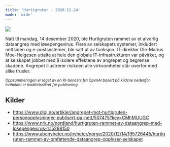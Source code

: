 ```yaml
---
title: 'Hurtigruten - 2020.12.14'
mode: 'wide'
---
```


<Frame>
<img src="/images/hurtigruten.png" noZoom/>
</Frame>

Natt til mandag, 14 desember 2020, ble Hurtigruten rammet av et alvorlig dataangrep med løsepengevirus. Flere av selskapets systemer, inkludert nettsiden og e-postsystemer, ble satt ut av funksjon. IT-direktør Ole-Marius Moe-Helgesen uttalte at hele den globale IT-infrastrukturen var påvirket, og at selskapet jobbet med å isolere effektene av angrepet og begrense skadene. Angrepet illustrerer risikoen alle virksomheter står overfor med slike trusler.

<sup><i>Oppsummeringen er laget av en KI-tjeneste fra OpenAI basert på kildene nedenfor. Innholdet er kvalitetssikret før publisering.</i></sup>

## Kilder
- https://www.digi.no/artikler/angrepet-mot-hurtigruten-personopplysninger-publisert-pa-nett/507475?key=CMhMUUGC
- https://www.nrk.no/nordland/hurtigruten-rammet-av-dataangrep-med-losepengevirus-1.15288150
- https://www.abcnyheter.no/nyheter/norge/2020/12/14/195726445/hurtigruten-rammet-av-omfattende-dataangrep-opplyser-selskapet

